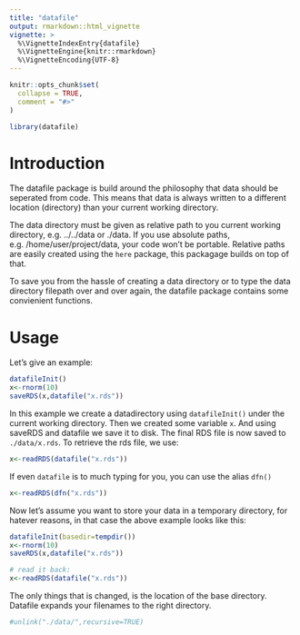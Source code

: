 ```yaml
---
title: "datafile"
output: rmarkdown::html_vignette
vignette: >
  %\VignetteIndexEntry{datafile}
  %\VignetteEngine{knitr::rmarkdown}
  %\VignetteEncoding{UTF-8}
---
```


```r
knitr::opts_chunk$set(
  collapse = TRUE,
  comment = "#>"
)
```

```r
library(datafile)
```

# Introduction

The datafile package is build around the philosophy that data should
be seperated from code. This means that data is always written to a
different location (directory) than your current working directory.

The data directory must be given as relative path to you current
working directory, e.g. ../../data or ./data. If you use absolute
paths, e.g. /home/user/project/data, your code won't be portable.
Relative paths are easily created using the `here` package, this
packagage builds on top of that.

To save you from the hassle of creating a data directory or to type
the data directory filepath over and over again, the datafile package
contains some convienient functions. 

# Usage


Let's give an example:

```r

datafileInit() 
x<-rnorm(10)
saveRDS(x,datafile("x.rds"))

```

In this example we create a datadirectory using `datafileInit()` under
the current working directory. Then we created some variable `x`. And
using saveRDS and datafile we save it to disk. The final RDS file is
now saved to `./data/x.rds`. To retrieve the rds file, we use:

```r
x<-readRDS(datafile("x.rds"))
```

If even `datafile` is to much typing for you, you can use the alias
`dfn()`

```r
x<-readRDS(dfn("x.rds"))

```

Now let's assume you want to store your data in a temporary directory,
for hatever reasons, in that case the above example looks like this:


```r

datafileInit(basedir=tempdir()) 
x<-rnorm(10)
saveRDS(x,datafile("x.rds"))

# read it back:
x<-readRDS(datafile("x.rds"))

```

The only things that is changed, is the location of the base
directory. Datafile expands your filenames to the right directory.

```r
#unlink("./data/",recursive=TRUE)
```

